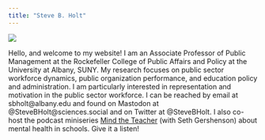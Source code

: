 ```yaml
---
title: "Steve B. Holt"
---
```


![](profile.png)

Hello, and welcome to my website! I am an Associate Professor of Public Management at the Rockefeller College of Public Affairs and Policy at the University at Albany, SUNY. My research focuses on public sector workforce dynamics, public organization performance, and education policy and administration. I am particularly interested in representation and motivation in the public sector workforce. I can be reached by email at sbholt\@albany.edu and found on Mastodon at \@SteveBHolt\@sciences.social and on Twitter at \@SteveBHolt. I also co-host the podcast miniseries [Mind the Teacher](https://www.american.edu/spa/dpap/mind-the-teacher.cfm) (with Seth Gershenson) about mental health in schools. Give it a listen!
